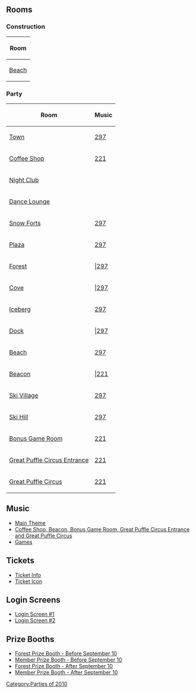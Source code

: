 

==Rooms==
===Construction===
<center>
{|class="wikitable" border="1"
!Room
|-
|[[Media:RoomsBeach-PreFair2010.swf|Beach]]
|}
</center>

===Party===
<center>
{|class="wikitable" border="1"
!Room!!Music
|-
|[[Media:RoomsTown-TheFair2010.swf|Town]]||[[Media:Music297.swf|297]]
|-
|[[Media:RoomsCoffee-Fair2010.swf|Coffee Shop]]||[[Media:Music221.swf|221]]
|-
|[[Media:RoomsDance-Fair2010.swf|Night Club]]||
|-
|[[Media:RoomsLounge-Fair2009.swf|Dance Lounge]]||
|-
|[[Media:RoomsForts-Fair2010.swf|Snow Forts]]||[[Media:Music297.swf|297]]
|-
|[[Media:RoomsPlaza-Fair2010.swf|Plaza]]||[[Media:Music297.swf|297]]
|-
|[[Media:RoomsForest-Fair2010.swf|Forest]]|||[[Media:Music297.swf|297]]
|-
|[[Media:RoomsCove-Fair2010.swf|Cove]]|||[[Media:Music297.swf|297]]
|-
|[[Media:RoomsBerg-Fair2010.swf|Iceberg]]||[[Media:Music297.swf|297]]
|-
|[[Media:RoomsDock-Fair2010.swf|Dock]]|||[[Media:Music297.swf|297]]
|-
|[[Media:RoomsBeach-Fair2010.swf|Beach]]||[[Media:Music297.swf|297]]
|-
|[[Media:RoomsBeacon-Fair2010.swf|Beacon]]|||[[Media:Music221.swf|221]]
|-
|[[Media:RoomsVillage-Fair2010.swf|Ski Village]]||[[Media:Music297.swf|297]]
|-
|[[Media:RoomsMtn-Fair2010.swf|Ski Hill]]||[[Media:Music297.swf|297]]
|-
|[[Media:RoomsParty-Fair2010.swf|Bonus Game Room]]||[[Media:Music221.swf|221]]
|-
|[[Media:RoomsParty2-Fair2010.swf|Great Puffle Circus Entrance]]||[[Media:Music221.swf|221]]
|-
|[[Media:RoomsParty3-Fair2010.swf|Great Puffle Circus]]||[[Media:Music221.swf|221]]
|}
</center>

==Music==
*[[Media:Music297.swf|Main Theme]]
*[[Media:Music221.swf|Coffee Shop, Beacon, Bonus Game Room, Great Puffle Circus Entrance and Great Puffle Circus]]
*[[Media:Music222.swf|Games]]

==Tickets==
*[http://archives.clubpenguinwiki.info/swf.cpcheats.info/rooms/2010/the_fair_september/tickets.swf Ticket Info]
*[http://archives.clubpenguinwiki.info/swf.cpcheats.info/rooms/2010/the_fair_september/ticket_icon.swf Ticket Icon]

==Login Screens==
*[[Media:LoginFairParty2010.swf|Login Screen #1]]
*[[Media:StartscreenFairMember10.swf|Login Screen #2]]

==Prize Booths==
*[[Media:TheFair2010PrizeBooth.swf|Forest Prize Booth - Before September 10]]
*[[Media:TheFair2010PrizeBoothMember.swf|Member Prize Booth - Before September 10]]
*[[Media:TheFair2010PrizeBooth2.swf|Forest Prize Booth - After September 10]]
*[[Media:TheFair2010PrizeBoothMember2.swf|Member Prize Booth - After September 10]]


{{Parties}}

[[Category:Parties of 2010]]
